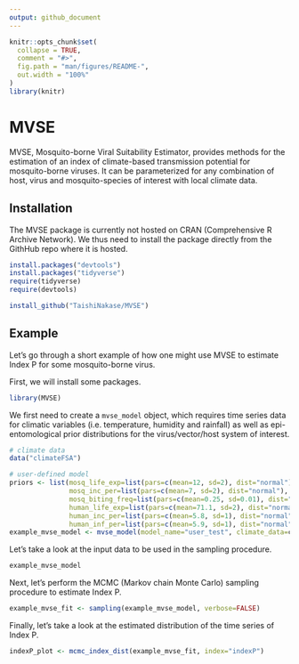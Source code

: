 ```yaml
---
output: github_document
---
```


```r
knitr::opts_chunk$set(
  collapse = TRUE,
  comment = "#>",
  fig.path = "man/figures/README-",
  out.width = "100%"
)
library(knitr)
```

# MVSE

MVSE, Mosquito-borne Viral Suitability Estimator, provides methods for the estimation of an index of climate-based transmission potential for mosquito-borne viruses. It can be parameterized for any combination of host, virus and mosquito-species of interest with local climate data. 

## Installation

The MVSE package is currently not hosted on CRAN (Comprehensive R Archive Network). We thus need to install the package directly from the GithHub repo where it is hosted. 

```r
install.packages("devtools")
install.packages("tidyverse")
require(tidyverse)
require(devtools)

install_github("TaishiNakase/MVSE")
```

## Example

Let's go through a short example of how one might use MVSE to estimate Index P for some mosquito-borne virus. 

First, we will install some packages. 

```r
library(MVSE)
```

We first need to create a `mvse_model` object, which requires time series data for climatic variables (i.e. temperature, humidity and rainfall) as well as epi-entomological prior distributions for the virus/vector/host system of interest. 

```r
# climate data
data("climateFSA")

# user-defined model
priors <- list(mosq_life_exp=list(pars=c(mean=12, sd=2), dist="normal"),
               mosq_inc_per=list(pars=c(mean=7, sd=2), dist="normal"),
               mosq_biting_freq=list(pars=c(mean=0.25, sd=0.01), dist="normal"),
               human_life_exp=list(pars=c(mean=71.1, sd=2), dist="normal"),
               human_inc_per=list(pars=c(mean=5.8, sd=1), dist="normal"),
               human_inf_per=list(pars=c(mean=5.9, sd=1), dist="normal"))
example_mvse_model <- mvse_model(model_name="user_test", climate_data=climateFSA, priors=priors)
```

Let's take a look at the input data to be used in the sampling procedure. 

```r
example_mvse_model
```

Next, let's perform the MCMC (Markov chain Monte Carlo) sampling procedure to estimate Index P. 

```r
example_mvse_fit <- sampling(example_mvse_model, verbose=FALSE)
```

Finally, let's take a look at the estimated distribution of the time series of Index P. 

```r
indexP_plot <- mcmc_index_dist(example_mvse_fit, index="indexP")
```
